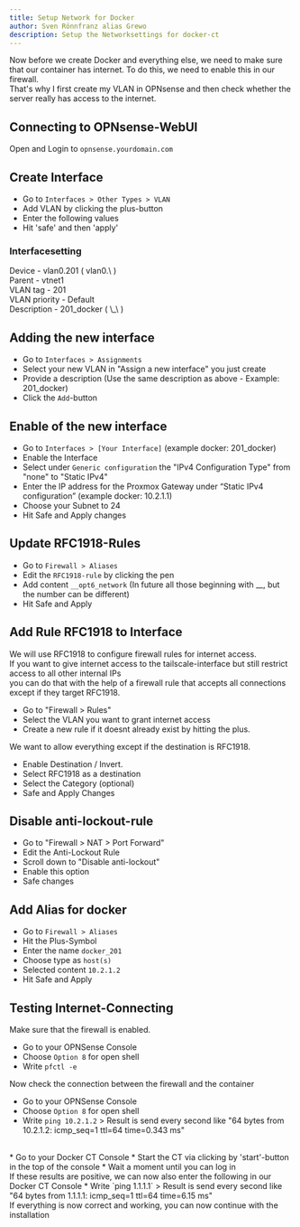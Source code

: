 ```yaml
---
title: Setup Network for Docker
author: Sven Rönnfranz alias Grewo
description: Setup the Networksettings for docker-ct
---
```



Now before we create Docker and everything else, we need to make sure that our container has internet. To do this, we need to enable this in our firewall.<br/>
That's why I first create my VLAN in OPNsense and then check whether the server really has access to the internet.

## Connecting to OPNsense-WebUI
Open and Login to `opnsense.yourdomain.com`

## Create Interface
* Go to `Interfaces > Other Types > VLAN`
* Add VLAN by clicking the plus-button
* Enter the following values
* Hit 'safe' and then 'apply'

### Interfacesetting
<Tabs>
    <TabItem label="Edit VLAN">
        Device          -   vlan0.201 ( vlan0.\<VLAN_ID> )<br/>
        Parent          -   vtnet1<br/>
        VLAN tag        -   201<br/>
        VLAN priority   -   Default<br/>
        Description     -   201_docker ( \<VLAN_ID>_\<NAME_FOR_THE_VLAN> )<br/>
    </TabItem>
</Tabs>

## Adding the new interface
* Go to `Interfaces > Assignments`
* Select your new VLAN in "Assign a new interface" you just create
* Provide a description (Use the same description as above - Example: 201_docker)
* Click the `Add`-button

## Enable of the new interface
* Go to `Interfaces > [Your Interface]` (example docker: 201_docker)
* Enable the Interface
* Select under `Generic configuration` the "IPv4 Configuration Type" from "none" to "Static IPv4"
* Enter the IP address for the Proxmox Gateway under “Static IPv4 configuration” (example docker: 10.2.1.1)
* Choose your Subnet to 24
* Hit Safe and Apply changes

## Update RFC1918-Rules
* Go to `Firewall > Aliases`
* Edit the `RFC1918-rule` by clicking the pen
* Add content `__opt6_network` (In future all those beginning with __, but the number can be different)
* Hit Safe and Apply

## Add Rule RFC1918 to Interface
We will use RFC1918 to configure firewall rules for internet access.<br/>
If you want to give internet access to the tailscale-interface but still restrict access to all other internal IPs<br/>
you can do that with the help of a firewall rule that accepts all connections except if they target RFC1918.

* Go to "Firewall > Rules"
* Select the VLAN you want to grant internet access
* Create a new rule if it doesnt already exist by hitting the plus.

We want to allow everything except if the destination is RFC1918.

* Enable Destination / Invert.
* Select RFC1918 as a destination
* Select the Category (optional)
* Safe and Apply Changes

## Disable anti-lockout-rule
* Go to "Firewall > NAT > Port Forward"
* Edit the Anti-Lockout Rule
* Scroll down to "Disable anti-lockout"
* Enable this option
* Safe changes

## Add Alias for docker
* Go to `Firewall > Aliases`
* Hit the Plus-Symbol
* Enter the name `docker_201`
* Choose type as `host(s)`
* Selected content `10.2.1.2`
* Hit Safe and Apply

## Testing Internet-Connecting
Make sure that the firewall is enabled.
* Go to your OPNSense Console
* Choose `Option 8` for open shell
* Write `pfctl -e`

Now check the connection between the firewall and the container
* Go to your OPNSense Console
* Choose `Option 8` for open shell
* Write `ping 10.2.1.2` > Result is send every second like "64 bytes from 10.2.1.2: icmp_seq=1 ttl=64 time=0.343 ms"
<br/>
* Go to your Docker CT Console
* Start the CT via clicking by 'start'-button in the top of the console
* Wait a moment until you can log in
<br/>
If these results are positive, we can now also enter the following in our Docker CT Console
* Write `ping 1.1.1.1` > Result is send every second like "64 bytes from 1.1.1.1: icmp_seq=1 ttl=64 time=6.15 ms"
<br/>
If everything is now correct and working, you can now continue with the installation
